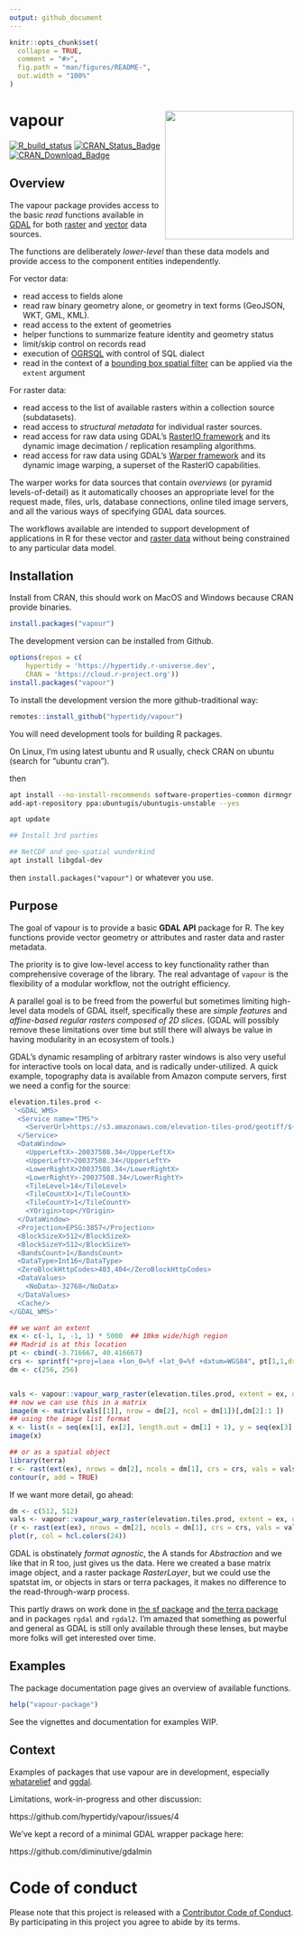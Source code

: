 ```yaml
---
output: github_document
---
```


<!-- README.md is generated from README.Rmd. Please edit that file -->
 
```r
knitr::opts_chunk$set(
  collapse = TRUE,
  comment = "#>",
  fig.path = "man/figures/README-",
  out.width = "100%"
)

```

# vapour  <img src="man/figures/logo.png" align="right" height="228" />


 <!-- badges: start -->
[![R_build_status](https://github.com/hypertidy/vapour/workflows/R-CMD-check/badge.svg)](https://github.com/hypertidy/vapour/actions)
[![CRAN_Status_Badge](http://www.r-pkg.org/badges/version/vapour)](https://cran.r-project.org/package=vapour)
[![CRAN_Download_Badge](http://cranlogs.r-pkg.org/badges/vapour)](http://cranlogs.r-pkg.org/badges/vapour)
<!-- badges: end -->


## Overview

The vapour package provides access to the basic *read* functions available in [GDAL](https://gdal.org/) for both [raster](https://gdal.org/user/raster_data_model.html) and [vector](https://gdal.org/user/vector_data_model.html) data sources. 

The functions are deliberately *lower-level* than these data models and provide access to the
component entities independently. 

For vector data: 

* read access to fields alone
* read raw binary geometry alone, or geometry in text forms (GeoJSON, WKT, GML, KML).
* read access to the extent of geometries
* helper functions to summarize feature identity and geometry status
* limit/skip control on records read 
* execution of [OGRSQL](https://gdal.org/user/ogr_sql_dialect.html) with control of SQL dialect
* read in the context of a [bounding box spatial filter](https://gdal.org/user/ogr_sql_dialect.html#executesql) can be applied via the `extent` argument
 

For raster data: 

* read access to the list of available rasters within a collection source (subdatasets). 
* read access to *structural metadata* for individual raster sources. 
* read access for raw data using GDAL's  [RasterIO framework](https://gdal.org/tutorials/raster_api_tut.html) and its dynamic image decimation / replication resampling algorithms. 
* read access for raw data using GDAL's [Warper framework](https://gdal.org/api/gdalwarp_cpp.html) and its dynamic image warping, a superset of the RasterIO capabilities. 

The warper works for data sources that contain *overviews* (or pyramid levels-of-detail) as it automatically chooses an appropriate level for the request made, files, urls, database connections, online tiled image servers, and all the various ways of specifying GDAL data sources. 

The workflows available are intended to support development of applications in R for these vector and [raster data](https://en.wikipedia.org/wiki/Raster_data) without being constrained to any particular data model. 


## Installation

Install from CRAN, this should work on MacOS and Windows because CRAN provide binaries. 


```r
install.packages("vapour")
```

The development version can be installed from Github. 

```r
options(repos = c(
    hypertidy = 'https://hypertidy.r-universe.dev',
    CRAN = 'https://cloud.r-project.org'))
install.packages("vapour")
```

To install the development version the more github-traditional way: 

```r
remotes::install_github("hypertidy/vapour")
```

You will need development tools for building R packages. 

On Linux, I'm using latest ubuntu and R usually, check CRAN on ubuntu (search for "ubuntu cran"). 

then

```bash
apt install --no-install-recommends software-properties-common dirmngr
add-apt-repository ppa:ubuntugis/ubuntugis-unstable --yes

apt update

## Install 3rd parties

## NetCDF and geo-spatial wunderkind
apt install libgdal-dev 

```

then `install.packages("vapour")` or whatever you use. 

## Purpose 

The goal of vapour is to provide a basic **GDAL API** package for R. The key functions provide vector geometry or attributes and raster data and raster metadata. 

The priority is to give low-level access to key functionality rather than
comprehensive coverage of the library. The real advantage of `vapour` is the
flexibility of a modular workflow, not the outright efficiency.

A parallel goal is to be freed from the powerful but sometimes limiting
high-level data models of GDAL itself, specifically these are *simple features*
and *affine-based regular rasters composed of 2D slices*. (GDAL will possibly
remove these limitations over time but still there will always be value in
having modularity in an ecosystem of tools.)

GDAL's dynamic resampling of arbitrary raster windows is also very useful
for interactive tools on local data, and is radically under-utilized. A quick example, topography data is available from Amazon
compute servers, first we need a config for the source: 

```r
elevation.tiles.prod <- 
 '<GDAL_WMS>
  <Service name="TMS">
    <ServerUrl>https://s3.amazonaws.com/elevation-tiles-prod/geotiff/${z}/${x}/${y}.tif</ServerUrl>
  </Service>
  <DataWindow>
    <UpperLeftX>-20037508.34</UpperLeftX>
    <UpperLeftY>20037508.34</UpperLeftY>
    <LowerRightX>20037508.34</LowerRightX>
    <LowerRightY>-20037508.34</LowerRightY>
    <TileLevel>14</TileLevel>
    <TileCountX>1</TileCountX>
    <TileCountY>1</TileCountY>
    <YOrigin>top</YOrigin>
  </DataWindow>
  <Projection>EPSG:3857</Projection>
  <BlockSizeX>512</BlockSizeX>
  <BlockSizeY>512</BlockSizeY>
  <BandsCount>1</BandsCount>
  <DataType>Int16</DataType>
  <ZeroBlockHttpCodes>403,404</ZeroBlockHttpCodes>
  <DataValues>
    <NoData>-32768</NoData>
  </DataValues>
  <Cache/>
</GDAL_WMS>'

```
```r
## we want an extent
ex <- c(-1, 1, -1, 1) * 5000  ## 10km wide/high region
## Madrid is at this location
pt <- cbind(-3.716667, 40.416667)
crs <- sprintf("+proj=laea +lon_0=%f +lat_0=%f +datum=WGS84", pt[1,1,drop = TRUE], pt[1,2, drop = TRUE])
dm <- c(256, 256)


vals <- vapour::vapour_warp_raster(elevation.tiles.prod, extent = ex, dimension = dm, projection = crs)
## now we can use this in a matrix
image(m <- matrix(vals[[1]], nrow = dm[2], ncol = dm[1])[,dm[2]:1 ])
## using the image list format
x <- list(x = seq(ex[1], ex[2], length.out = dm[1] + 1), y = seq(ex[3] ,ex[4], length.out = dm[1] + 1), z = m)
image(x)

## or as a spatial object
library(terra)
r <- rast(ext(ex), nrows = dm[2], ncols = dm[1], crs = crs, vals = vals[[1]])
contour(r, add = TRUE)

```

If we want more detail, go ahead: 

```r
dm <- c(512, 512)
vals <- vapour::vapour_warp_raster(elevation.tiles.prod, extent = ex, dimension = dm, projection = crs)
(r <- rast(ext(ex), nrows = dm[2], ncols = dm[1], crs = crs, vals = vals[[1]]))
plot(r, col = hcl.colors(24))

```

GDAL is obstinately *format agnostic*, the A stands for *Abstraction* and we like that in R too, just gives us the data. Here we created a base matrix image object, and a raster package *RasterLayer*, but we could use the spatstat im, or objects in stars or terra packages, it makes no difference to the read-through-warp process. 

This partly draws on work done in [the sf package](https://github.com/r-spatial/sf) and [the terra package](https://github.com/rspatial/terra) and in packages `rgdal` and `rgdal2`.
I'm amazed that something as powerful and general as GDAL is still only
available through these lenses, but maybe more folks will get interested over time. 



## Examples

The package documentation page gives an overview of available functions. 

```R
help("vapour-package")
```

See the vignettes and documentation for examples WIP. 


## Context

Examples of packages that use vapour are in development, especially [whatarelief](https://github.com/hypertidy/whatarelief) and [ggdal](https://github.com/hypertidy/ggdal). 


Limitations, work-in-progress and other discussion: 

https://github.com/hypertidy/vapour/issues/4

We've kept a record of a minimal GDAL wrapper package here: 

https://github.com/diminutive/gdalmin


# Code of conduct

Please note that this project is released with a [Contributor Code of
Conduct](https://github.com/hypertidy/vapour/blob/master/CONDUCT.md). By participating in this project you agree to abide by its
terms.
